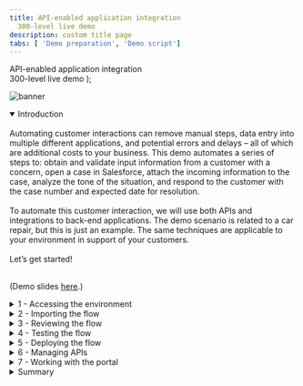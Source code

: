 ```yaml
---
title: API-enabled application integration
  300-level live demo
description: custom title page
tabs: [ 'Demo preparation', 'Demo script']
---
```


  <span>
    API-enabled application integration <br /> 300-level live demo
  </span>
);

![banner](./images/300-integration-script-github-banner.jpg)

<details open>
<summary>Introduction</summary>
<br/>
  Automating customer interactions can remove manual steps, data entry into multiple different applications, and potential errors and delays – all of which are additional costs to your business. This demo automates a series of steps to: obtain and validate input information from a customer with a concern, open a case in Salesforce, attach the incoming information to the case, analyze the tone of the situation, and respond to the customer with the case number and expected date for resolution.<br/><br/>To automate this customer interaction, we will use both APIs and integrations to back-end applications. The demo scenario is related to a car repair, but this is just an example. The same techniques are applicable to your environment in support of your customers.<br/><br/>Let’s get started!
<br/><br/>

(Demo slides [here](./slides.pptx).)

</details>

<details>
<summary>1 - Accessing the environment</summary>

<br/>

| **1.1 - Log into Cloud Pak for Integration** |   |
| :---         | :--- |
| **Action**             | Open Cloud Pak for Integration and click **IBM provided credentials (admin only)** and **Log in** with your admin user and password. |
| **Narration**      | Let’s see IBM Cloud Pak for Integration in action. Here I have a cloud version of the product on IBM Cloud. We will log in here. |

<div style="width:60%">
<img src="./images/demoscript-login1.png" alt="Login1"></img>
</div>

<div style="width:60%">
<img src="./images/demoscript-login2.png" alt="Login2"></img>
</div>

| **1.2 - Cloud Pak for Integration home screen** |   |
| :---         | :--- |
| **Action**             | Show the home screen and click on **Integration Capabilities**. |
| **Narration**      | Welcome to IBM Cloud Pak for Integration! We’re now at the home screen showing all the capabilities of the pak, brought together in one place. Specialized integration capabilities for API management, application integration, messaging and more, are built on top of powerful automation services. Let’s see the integration capabilities available.|

<div style="width:60%">
<img src="./images/demoscript-home.png" alt="Demoscript-Home"></img>
</div>

| **1.3 Integration capabilities** |   |
| :---         | :--- |
| **Action**             | Show the integration capabilities page and open the Designer (**ace-designer-demo**). |
  | **Narration**      | As you can see, through a single interface you are able to access all the integration capabilities your team needs. Including API management, application integration, enterprise messaging, events, and high-speed transfer. In this demo to automate customer interactions with our company we will use App Connect for application integration, API Connect for API management, and the asset repository as our centralized hub for allowing our teams to work together with integration assets.<br/><br/>Let’s open our App Connect Designer. |

<div style="width:60%">
<img src="./images/demoscript-integration.png" alt="integration capabilities"></img>
</div>

</details>

<details>
<summary>2 - Importing the flow</summary>

<br/>

| **2.1 - Create from an asset** |   |
| :---         | :--- |
| **Action**             | Click **Create from an Asset**. |
| **Narration**      |  We are in the designer tooling. This is where we can create all our API integration flows and manage our connectivity to services and endpoints. Since we are just starting, there is nothing to see yet. Let’s build some integration logic and see how simple to create our flow from the Asset Repository. |

<div style="width:60%">
<img src="./images/demoscript-createfromasset.png" alt="createfromasset"></img>
</div>

| **2.2 - Select an asset** |   |
| :---         | :--- |
| **Action**             | Click on the **+** sign to the right on the **Car Insurance Cognitive API Lab Short V2**. |
  | **Narration**      | We have a flow stored in the Asset Repository. Let’s use it to simplify our demonstration.|

<div style="width:60%">
<img src="./images/demoscript-select-asset.png" alt="select-asset"></img>
</div>

</details>

<details>
<summary>3 - Reviewing the flow</summary>

<br/>

| **3.1 - Review properties** |   |
| :---         | :--- |
| **Action**             | Show the **Properties view** and click on **Operations** |
  | **Narration**      | The designer builds your API for you – you don’t need to worry about OpenAPI specs or Swagger editors – it’s all built in. These are the fields we are going to use for our API. Note that we tell our API which field is the key – in our case, CaseReference.|

**Screenshot**
![review1](./images/demoscript-review-props.png)

<br/>

| **3.2 - Review operations** |   |
| :---         | :--- |
| **Action**             | Show the **Operations view** and click on **Edit flow** |
  | **Narration**      | In the Operations view are the actions that the API exposes along with the data. In this demo, we’re going to build just one operation: “Create Car Repair Claim”.  We can add more later if we wish. Let’s check the flow logic. |

**Screenshot**
![review2](./images/demoscript-operations.png)

<br/>

| **3.3 - Review the flow** |   |
| :---         | :--- |
| **Action**             | Initially **close** the Request dialog. Explain the Flow and Scroll through all of the connectors in the flow. After that, open the **Request** again, by clicking the first step of the flow. |
  | **Narration**      | Here we have our demo flow. In the designer flow editor, we can edit and change our flow. We are a car repair company that wants to create an API that will enable customers to send us photos of their cars along with descriptions of what needs to be done with them. With this information, we will create a case in Salesforce while using Watson to analyze if the customer is angry or upset. Let’s explore our flow in detail. |

**Screenshot**
![review2](./images/demoscript-review-flow.png)

<br/>

| **3.4 - Review request** |   |
| :---         | :--- |
| **Action**             | Show the **Request** dialog (1). Click to *open* the **if** step (2). |
  | **Narration**      | Our flow starts by receiving the customer’s car repair request with photo via an API. Designer automatically creates an API “request” and “response” for your API flow.|

**Screenshot**
![review3](./images/demoscript-review-request.png)

<br/>

| **3.5 - Validating the photo** |   |
| :---         | :--- |
| **Action**             | Explore the *if* step (1) and click on **Salesforce Connector - Retrieve contacts** (2). |
  | **Narration**      | Second, we validate the photo. We have a simple "if" statement that checks if the PhotoOfCar is empty. |

**Screenshot**
![review5](./images/demoscript-review-if.png)

<br/>

| **3.6 - Retrieve contacts** |   |
| :---         | :--- |
| **Action**             | Explore the **Salesforce Connector - Retrieve contacts** (1). |

**Screenshot**
![contacts1](./images/demoscript-contacts1.png)

| **Action**             | Change the contact **Full Name** to **Andrew Young** (2). **Test** the connection (3). |

**Screenshot**
![contacts2](./images/demoscript-contacts2.png)
<br/>
| **Action**             |  Change the contact **Full Name** back to Andy Young (4). **Test** again. (5). Open **View details**. (6). |

**Screenshot**
[contacts2](./images/demoscript-contacts3.png)

| **Action**             | On the **Output**, open the **Contact1** object. (7). |

**Screenshot**
![contacts2](./images/demoscript-contacts4.png)

| **Action**             | **Close** all the dialog tabs. Click on the **Salesforce – Create case node** (8). |***

**Screenshot**
![contacts2](./images/demoscript-contacts5.png)

| **Narration**      | Third, we use a connector to create a case in Salesforce with the data from the API. This case is where we store the details and progress of our repair. We are using a hard-coded contact name: ‘Andy Young’. He’s the contact for the insurance company that sends customers. Salesforce Developer Accounts have a prepopulated set of data that you can use to test. ‘Andy Young’ is one of those prepopulated contacts. Let’s test our connection with Salesforce. Let me change the contact to Andrew Young and test the connection.<br/><br/> The test shows that we don’t have an Andrew Young. Let’s change it back to Andy Young and test again. We now receive a successful response. This proves that our connection is working. Let’s check the details. Here we can see the output returned from Salesforce, including the Contact ID. |

<br/>

| **3.7 - Create a case** |   |
| :---         | :--- |
| **Action**             | Explore the **Salesforce – Create case node**. **Close** the Salesforce connector dialog. Open the **Salesforce - Create Attachment** node. |
  | **Narration**      | Now that we have the ID that we need, let’s create our Salesforce case. Note that we just re-use the same Salesforce connector but with a different operation and data. Here we can see that our contact ID comes from the previous ‘retrieve contact’ Salesforce Call. The name and email address come from the API request. The connector ‘knows’ that fields like ‘Case Type’ have a limited number of values in Salesforce – so it automatically converts them into pull-down lists of values you can choose. |

**Screenshot**
![review7](./images/demoscript-review-Salesforce-createcase.png)

<br/>

| **3.8 - Create an attachment** |   |
| :---         | :--- |
| **Action**             | Explore the *Salesforce – Create attachment node* (1). **Close** the Salesforce connector dialog. Open the **IBM Watson Tone Analyzer** node (2). |
  | **Narration**      | To add a photograph, we need to create a Salesforce attachment. That will be easy, since we just use the connector again. Note that we use the case ID that is a returned value from the ‘Create Case’ connector call, which is kept in the flow automatically. We send the PhotoOfCar as a base64 string and we tell Salesforce that the content type is image/jpeg. |

**Screenshot**
![review8](./images/demoscript-review-attachment.png)

<br/>

| **3.9 - Analyze the description** |   |
| :---         | :--- |
| **Action**             | Explore the **Watson Tone Analyzer** connector (1). **Close** the Tone Analyzer connector dialog. Open the **Salesforce - Create case comment** (2). |
  | **Narration**      | Here, the Watson Tone Analyzer service analyzes the tone of the information provided by the customer. This can identify if the customer is angry or upset, allowing us to better tailor our response. |

**Screenshot**
![review9](./images/demoscript-review-analyzer.png)

<br/>

| **3.10 - Create case comment** |   |
| :---         | :--- |
| **Action**             | Explore the **Salesforce – Create case comment** node (1). Close the Salesforce connector dialog. Open the **Response**. (2) |
  | **Narration**      | Now we’ll add a comment to the case with the Salesforce connector and supply the tone name returned from Watson into the body of the comment. |

**Screenshots**
![review10](./images/demoscript-review-comment.png)

<br/>

| **3.11 - Responding to the customer** |   |
| :---         | :--- |
| **Action**             | Explore the **Response** dialog (1). Click **Done** (2). |
  | **Narration**      | Here we have the response that we submit to the customer after the API call. This response includes their Salesforce case reference for future enquiries, an estimate of how long it will take to repair, and also how much it will cost. Now that we've built the flow, let’s start it! |

**Screenshot**
![review11](./images/demoscript-review-response.png)

</details>

<details>

<summary>4 - Testing the flow</summary>

<br/>

| **4.1 - Starting the flow** |   |
| :---         | :--- |
| **Action**             | Click **Start API** on the *three dot menu* at the top right |
  | **Narration**      | Now that we’ve looked at the integration flow, let’s start it up. When our flow is running, we need to test it.  |

**Screenshot**
![](./images/demoscript-start-flow.png)

<br/>

| **4.2 - Setting environment variables** |   |
| :---         | :--- |
| **Action**             | Open the **Test** tab (1). Copy the **Endpoint URL** (2). |

**Screenshot**
![](./images/demoscript-variables0.png)

| **Action**             | Open **POST /CarRepairClaim** (3). Open **Try it** (4).  Copy the **Username** (5) and **Password** (6).

**Screenshot**
![](./images/demoscript-variables1.png)

| **Action**             | In your script folder, on **terminal** window, **edit** the **00-variables** file (e.g.: *vi 00-variables*) and update the **BASEPATH** (7), **USERNAME** (8) and **PASSWORD** (9). |

**Screenshot**
![](./images/demoscript-variables2.png)

| **Action**             |  Execute **source exportVariables.sh** (10) |

**Screenshot**
![](./images/demoscript-variables3.png)

| **Narration**      | Now that we’ve built our API, we need to test it. APIs can be tested in various ways, and we will performe three different tests: one in the designer tool now; another when our API is deployed to the Cloud Pak App Connect Runtime; and a final test that will call through a gateway. Since we’re using base64 pictures, for simplicity and speed we will use simple curl scripts so that we can call the APIs from the command line.<br/><br/> Before we execute the script to call our API, we need to configure our script to point to our environment. To get the credentials for the designer, we go to the ‘Manage’ tab in designer. Now, let’s change our variable files to use these credentials.  Let’s export these variables. |

<br/>

| **4.3 - Running the test** |   |
| :---         | :--- |
| **Action**             | Edit the **demotestcar.sh** script (1). |

**Screenshot**
![](./images/demoscript-car-running1.png)

| **Action**             | Explore and close the file. Execute **./demotestcar.sh** (2). |

**Screenshot** ![](./images/demoscript-car-running2.png)

| **Narration**      | It's time to run the script. Checking the script, we can see that we have a simple curl command that calls our API, passing the user and password. Our data request is JSON with all the information about the case, including a picture with a Subaru SUV. When it is ready, we run this script. We received the expected response with the case information. |

<br/>

| **4.4 - Checking Salesforce** |   |
| :---         | :--- |
| **Action**             | Open the **Salesforce Dev Account** site (1). On the **App Launcher** menu, search for **Cases** (2). |

| **Action**             | Open the **Cases** page (3). On *Cases* view, open the latest **Car Breakdown case** (4). Explore all fields, including picture and Watson analysis (5).  |

**Screenshot**
![Salesforce-check1](./images/demoscript-Salesforce-check1.png)

**Screenshot**
![](./images/demoscript-Salesforce-check2.png)

**Screenshot**
![](./images/demoscript-Salesforce-check3.png)

  | **Narration**      | Let’s check our Salesforce system to see if we have a new case. Let’s open the Cases page. In the Recently Viewed section, we can check all open cases. Here we have our case with all the information, including the picture and the Watson tone analysis. With this information, our customer relationship team can support our customer.  |

</details>

<details>

<summary>5 - Deploying the flow</summary>

<br/>

| **5.1 - Export the BAR file** |   |
| :---         | :--- |
| **Action**             | Into the **Designer Dashboard** (1), click the **menu** (2) and click **Export** (3). |

**Screenshot**
![](./images/demoscript-export-bar1.png)

| **Action**             | Select **Runtime flow asset (BAR)** (4) and click **Export** (5).  |

**Screenshot**
![](./images/demoscript-export-bar2.png)

| **Narration**      | To deploy the flow to an integration server, you must export it as a BAR file. All the configuration settings, other than the connection credentials for your accounts, are preserved in the exported archive. Let’s export an executable BAR file. From the dashboard, locate the flow, open its menu, and then click Export. When you export a flow, you can choose to export its configuration as a YAML or BAR file, or as an OpenAPI document. In our case, we export as a BAR File. |

<br/>

| **5.2 - Import the BAR file** |   |
| :---         | :--- |
| **Action**             | Open the **Main Menu** (1), and click **Run > Integrations** (2). |

**Screenshot**
![](./images/demoscript-import-bar1.png)

| **Action**             | Click **Create a server** (3). |

**Screenshot**
![](./images/demoscript-import-bar2.png)

| **Action**             | Select **Quick start designer integration** (4) and click **Next** (5). |

**Screenshot**
![](./images/demoscript-import-bar3.png)

| **Action**             | **Upload the BAR** file (6) and click **Next** (7). |

**Screenshot**
![](./images/demoscript-import-bar4.png)

| **Action**             | Select **ace-designerdemo-designer-acc** (8) and click **Next** (9). |

**Screenshot**
![](./images/demoscript-import-bar5.png)

| **Action**             | Enter a **name** for our integration server (10). Set **Enable Operations Dashboard tracing** to **On** (11). Enter **cp4i** as *Operations Dashboard namespace (12). Click **Create** (13)   |

**Screenshot**
![](./images/demoscript-import-bar6.png)|

| **Narration**      | Now, let’s open the App Connect Dashboard and create a new server. We need to create an integration server to run our integration. An integration server is a Kubernetes pod which has the containers needed to run our BAR file. We need to select the kind of tooling we used to build the integration. We used the Designer. So, we just need to upload the BAR file that we exported from designer. And here we choose which configurations we want. Here we enter the information that we want for our Integration server. Let’s create it! |

<br/>

| **5.3 - Verify the server** |   |
| :---         | :--- |
| **Action**             | Click on our **Integration Server** (1). |

**Screenshot**
![](./images/demoscript-verify-server1.png)

| **Action**             | Open our **API Flow** (2). |

**Screenshot**
![](./images/demoscript-verify-server2.png)

| **Action**             | Explore the API details (3). |

**Screenshot**
![](./images/demoscript-verify-server3.png)

| **Narration**      | Now we have our new integration server. We need to wait some time for the pods to start. At this point, the integration is running on the Cloud Pak. Opening the server, we can see our API flow. And click again, we’ll drill down further and see our API details. We can see the REST operation, the base URL, and we can even download the OpenAPI document. |

<br/>

| **5.4 - Testing the flow in the runtime** |   |
| :---         | :--- |
| **Action**             | Copy the **Endpoint** (1). |

**Screenshot**
![](./images/demoscript-testing-runtime1.png)

| **Action**             | In your script folder, on **terminal** window, **edit** the **00-variables** file and update the **BASEPATH** (2). |

**Screenshot**
![](./images/demoscript-testing-runtime2.png)

| **Action**             | ***NOTE:remove the "/" from the end of the endpoint***. Execute **source exportVariables.sh** (3). |

**Screenshot**
![](./images/demoscript-testing-runtime3.png)

| **Action**             | Execute **./demotestcar.sh** (4). |

**Screenshot**
![](./images/demoscript-testing-runtime4.png)

| **Action**             | Check the **new case** in *Salesforce* (5).|

**Screenshot**
![](./images/demoscript-testing-runtime5.png)

  | **Narration**      | We’ll use the same scripts we used to test designer – we’ll just change the variables to point to the CP4I runtime. In the server, we can get the runtime information. Let’s update our variables file and export them again. Now, we just need to run our script again with the same request data. We can check the Salesforce cases page, and voilá here we have our new case created by calling the API in the Integration Runtime. |

</details>

<details>
<summary>6 - Managing APIs</summary>

<br/>

<br/>

| **6.1 - Download an OpenAPI Document** |   |
| :---         | :--- |
| **Action**             | Click **Download OpenAPI Document** link (1). |

**Screenshot**
![](./images/demoscript-download-openapi.png)

| **Actions**             | Open your YAML file with any editor and manually add **x-ibm-configuration: gateway: datapower-api-gateway** (2). |

**Screenshot**
![](./images/demoscript-download-openapi2.png)

| **Narration**      | We’ve created an application integration flow and successfully called it via a REST API call! Now, to make it accessible to the world, it’s important to add security around it. Let’s export our API to API Connect by downloading the OpenAPI document. |

<br/>

| **6.2 - Develop the API** |   |
| :---         | :--- |
| **Action**             | Open the **Menu** (1) and on **Run** (2) section, select **APIs** (3). |

**Screenshot**
![](./images/demoscript-develop-api1.png)

| **Action**             | If necessary, select the **ademo** instance (4). |

**Screenshot**
![](./images/demoscript-develop-api2.png)

| **Action**             | In the **API Connect** page, click **Common Services user registry** (5). |

**Screenshot**
![](./images/demoscript-develop-api3.png)

| **Action**             | Click **Develop APIs and Products** (6). |
<br/>

**Screenshot**
![](./images/demoscript-develop-api4.png)

| **Action**             | Click **Add**, then choose **API (from REST, GraphQL or SOAP)** from the drop-down menu (7). |

| **Action**             | Choose **From an existing OpenAPI service** (8) and click **Next** (9). |

**Screenshot**
![](./images/demoscript-develop-api5.png)

| **Action**             | Upload our **Car_Insurance..** YAML file (10) and click **Next** (11). |

**Screenshot**
![](./images/demoscript-develop-api6.png)

| **Action**             | Confirm the Info about API and click **Next** (12). |

**Screenshot**
![](./images/demoscript-develop-api7.png)

| **Action**             | Keep the security settings and click **Next** (13). |

**Screenshot**
![](./images/demoscript-develop-api8.png)

| **Action**             | Choose **From an existing OpenAPI service** (8) and click **Next** (9). Upload our **Car_Insurance..** YAML file (10) and click **Next** (11). Confirm the Info about API and click **Next** (12). Keep the security settings and click **Next** (13). |

**Action**
![](./images/demoscript-develop-api9.png)

**Action**
![](./images/demoscript-develop-api10.png)|

| **Narration**      | Now, let’s open our API Manager. Here, we add our API from an existing OpenAPI service by selecting our YAML file. We confirm the info about the API, keep the security settings. Our API with Client ID is created! |

<br/>

| **6.3 - Edit the API** |   |
| :---         | :--- |
| **Action**             | Click **Edit API** (1). |

**Screenshot**
![](./images/demoscript-edit-api1.png)

| **Action**             | Change to **Online** (2). |

**Screenshot**
![](./images/demoscript-edit-api2.png)

| **Action**             | Scroll down to **Base Path**. You’ll see the base path has a trailing slash at the end. **Remove** this (3). Click **Save** (4). Click **Test** (5). |

**Screenshot**
![](./images/demoscript-edit-api3.png)|

| **Narration**      | Let’s check our new API in API Manager. We will put our API online and test it. |

<br/>

| **6.4 - Test the API** |   |
| :---         | :--- |
| **Action**             | Copy the **POST URL** (remove */CarRepairClaim*) (1). Copy the **X-IBM-Client-Id** (2). |
<br/>**Screenshot**
![](./images/demoscript-test-apic1.png)


![](./images/demoscript-test-apic2.png)

| **Action**             | In your script folder, on **terminal** window, **edit** the **00-variables** file and update the **BASEPATH** and **CLIENTID** (3). |

**Screenshot**
![](./images/demoscript-test-apic3.png)

| **Action**             | Execute **source exportVariables.sh** (4). |

**Screenshot**
![](./images/demoscript-test-apic4.png) |

| **Action**             | Check the **new case** in **Salesforce**. |

| **Narration**      | We can use this page to test the API, but we will need to include the JSON body. Let’s use the test script that is ready. We just need to copy the new URL and the Client ID and update our script variables. |

<br/>

| **6.5 - Publish the API** |   |
| :---         | :--- |
| **Action**             | Open the **Menu** (1) and click **Publish** (2). |

**Screenshot**
![](./images/demoscript-publish-api1.png)

| **Action**             | Enter **Car Repair APIs** as **Product Title** (3). |

**Screenshot**
![](./images/demoscript-publish-api2.png)

| **Action**             | Select **Catalog for Demo use (ddd-demo-test-catalog)** and click **Publish** (4). |

**Screenshot**
![](./images/demoscript-publish-api3.png)

| **Action**             | See publish confirmation message (5). |

**Screenshot**
![](./images/demoscript-publish-api4.png)

| **Narration**      | We will make the API available to developers. To do so, the API must be included into an API product and then published to the catalog. A product dictates rate limits and API throttling. |

<br/>

| **6.6 - Adding a rate limiting plan** |   |
| :---         | :--- |
| **Action**             | Open the **Products** tab (1). Click on the **Car Repair APIs** product (2). |

**Screenshot**
![](./images/demoscript-rate-limit1.png)

| **Action**             | Click on **Plans** (3). Click **Add** (4). |

**Screenshot**
![](./images/demoscript-rate-limit2.png)

| **Action**             | Enter **gold plan** as **Title** (5). Change the **Rate Limits** to **100 Calls Per 1 minute** (6). Click **Save** (7). |

**Screenshot**
![](./images/demoscript-rate-limit3.png)

| **Action**             | Open the **Develop** page (8). |

**Screenshot**
![](./images/demoscript-rate-limit4.png)

| **Action**             | Back to the **Products** tab (9). Open the **Menu** and **Publish** the product (10). |

**Screenshot**
![](./images/demoscript-rate-limit5.png)

| **Action**             | Select the **Catalog for Demo use** (11). Click **Publish** (12). |

**Screenshot**
![](./images/demoscript-rate-limit6.png)

| **Action**             | Open the **Manage** section. (13), open the **Catalog for Demo use** section (14), and check the product's **State** and **Plans** (15).

**Screenshot**
![](./images/demoscript-rate-limit7.png) |

  | **Narration**      | Security is applied to APIs. Rate limiting is applied to either APIs or API products. Let’s assign a rate limit for the API Product. We just need to open our new product. Rate limiting is accomplished using plans. Let’s create a new gold plan with a specific rate limits.<br/><br/> We have now two plans, the gold and the default plan. We can have multiple plans for different consumers. For example, we can add approval steps for consumers when they sign up, or we can allocate them plans as a provider.<br/><br/> We now need to republish our product. You’ll be prompted for a catalog to publish to. We only have one gateway installed so we don’t need to worry about that. Just publish. |

</details>

<details>
<summary>7 - Working with the portal</summary>

<br/>

| **7.1 - Accessing the portal** |   |
| :---         | :--- |
| **Action**             | Open the **Catalog settings** (1). Click **Portal** (2). Copy the **Portal URL** (3). |

**Screenshot**
![](./images/demoscript-access-portal1.png)

| **Action**             | Open a new browser tab and access the portal URL. If you don't have a developer account click **Create account** to create it (4). |

**Screenshot**
![](./images/demoscript-access-portal2.png)

| **Action**             | Complete the registration (5). |

**Screenshot**
![](./images/demoscript-access-portal3.png)

| **Action**             |  **Sign in** (6). |

**Screenshot**
![](./images/demoscript-access-portal4.png)|

| **Narration**      | Now that we’ve published our API, we need to make sure that our API consumers can discover it and use it. Our portal allows potential API consumers to view the APIs, sign up and subscribe to plans in a self-service manner, test the APIs, download the **OpenAPI - Swagger documents** and more. Let’s get our portal URL and sign up as a consumer of our API using portal self-service.|

<br/>

| **7.2 - Create a new app** |   |
| :---         | :--- |
| **Action**             | Click **Create a new App** (1). |

**Screenshot**
![](./images/demoscript-new-app1.png)

| **Action**             | Enter **Car Repair Application** as **App Title** (2). Click **Save** (3). |

**Screenshot**
![](./images/demoscript-new-app2.png)

| **Action**             | On the credentials dialog, click **OK** (4). |

**Screenshot**
![](./images/demoscript-new-app3.png)

| **Action**             | On the **Subscription** tab, copy the client ID (5). |

**Screenshot**
![](./images/demoscript-new-app4.png)

| **Narration**      | As a consumer/developer, we’re going to create a new application in the portal. This will give us an API key, allowing us to call our APIs. We just need to give an application title and copy the API key and secret. |

<br/>

| **7.3 - Subscribe to the API** |   |
| :---         | :--- |
| **Action**             | Click **Why not browse the available APIs?** (1). |

**Screenshot**
![](./images/demoscript-subscription1.png)

| **Action**             | Click **Car Repair APIs 1.0.0** (2). |

**Screenshot**
![](./images/demoscript-subscription2.png)

| **Action**             | On **Gold Plan**, click **Subscribe** (3). |

**Screenshot**
![](./images/demoscript-subscription3.png)

| **Action**             | Select the **Car Repair Application** (4). |

**Screenshot**
![](./images/demoscript-subscription4.png)

| **Action**             | Confirm the subscription by clicking **Next** (5). |

**Screenshot**
![](./images/demoscript-subscription5.png)

| **Action**             | Click **Done** (6). |

**Screenshot**
![](./images/demoscript-subscription6.png)

  | **Narration**      | We haven't subscribed to any APIs, so let’s do it now. There’s only one API product to subscribe to in our demo, but normally there would be many. After we select our API product, we can see the plans available. Simply hover over each plan to get the limits.<br/><br/> We want to subscribe to the gold plan, but which application do we want to use to subscribe? We can have many applications but, in this demo, we’ve only created one. So, we just need to select the App that we created earlier and confirm our subscription. And done - we are subscribed to our API! |

<br/>

| **7.4 - Test the API** |   |
| :---         | :--- |
| **Action**             | Click on the **Car_Insurance API** itself (1). |

**Screenshot**
![](./images/demoscript-portal-test1.png)

| **Action**             | Copy the **Endpoint** (2). Open the **POST /CarRepairClaim** (3). |

**Screenshot**
![](./images/demoscript-portal-test2.png)

| **Action**             | Explore the **Example request** area (4). |

**Screenshot**
![](./images/demoscript-portal-test3.png)

| **Action**             | Open the **Try it** tab (5). |

**Screenshot**
![](./images/demoscript-portal-test4.png)

| **Action**             | Click **Generate** (6). Click **Send** (7).  |

**Screenshot**
![](./images/demoscript-portal-test5.png)

| **Action**             | Explore the **Response** (8).|

**Screenshot**
![](./images/demoscript-portal-test6.png)|

  | **Narration**      | We’re now back at the product screen, where we can explore our API. From the overview page, we can download the OpenAPI document and get the API endpoint. Note the portal has everything you need to call your API. It’s even generated clients in various languages for you to copy and paste into your calling application. You can try the API on the **Try it** area. Using the **Generate** button, the portal generates a request with random sample data for you. Now, let’s test it. We received a response, our API is running, and we’ve gone through the gateway to access it. |

<br/>

| **7.5 - Viewing your API statistics** |   |
| :---         | :--- |
| **Action**             | Click **Apps** on top menu (1). Click the **Car Repair APIs** (2). Explore the API stats (3). |

**Screenshot**
![](./images/demoscript-statistics1.png)

| **Action**             | Click the **Car Repair APIs** (2). |

**Screenshot**
![](./images/demoscript-statistics2.png)

| **Action**             | Explore the API stats (3). |

**Screenshot**
![](./images/demoscript-statistics3.png) |

  | **Narration**      | We can see our API statistics in the portal. We just need to select our app and we can see all the API calls, including any possible errors. If you make more calls, you’ll see larger statistic results. |

</details>

<details>
<summary>Summary</summary>

<br/>

Let’s summarize what we’ve done today. In the demo we: accessed the Cloud Pak for Integration environment and explored the capabilities; imported and reviewed the automated customer interactions integration flow; tested the flow; deployed the flow into the Cloud Pak runtime environment; managed access to the flow as an API and set up the security and rate limits; and demonstrated how a developer can use the API Portal to perform self-service consumption of the API.<br/><br/>From a business perspective we used APIs and application integrations to automate a series of steps to: obtain and validate input information from a customer with a concern, open a case in Salesforce, attach the incoming information to the case, analyze the tone of the situation, and respond to the customer with the case number and expected date for resolution. <br/><br/>The customer expressing a concern or needing assistance obtains rapid response to their interaction and the confidence that your business is handling their request.<br/><br/>(Demo slides [here](./slides.pptx).

  </details>
